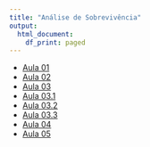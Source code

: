 ```yaml
---
title: "Análise de Sobrevivência"
output:   
  html_document: 
    df_print: paged
---
```



* [Aula 01](content/slides01/index.html)
* [Aula 02](content/slides02/index.html)
* [Aula 03](content/slides03/index.html)
* [Aula 03.1](content/slides04/index.html)
* [Aula 03.2](content/slides05/index.html)
* [Aula 03.3](content/slides06/index.html)
* [Aula 04](content/slides07/index.html)
* [Aula 05](content/slides08/index.html)